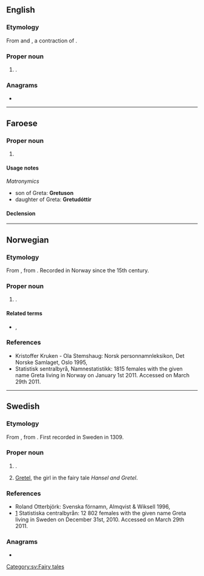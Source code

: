 {{also|greta}}
==English==
{{wp}}

===Etymology===
From {{der|en|de|-}} and {{der|en|sv|Greta}}, a contraction of {{m|sv|Margareta}}.

===Proper noun===
{{en-proper noun}}

# {{given name|en|female|from=Ancient Greek}}.

===Anagrams===
* {{anagrams|en|a=aegrt|'Gater|ergat-|grate|great|great-|retag|targe|terga}}

----

==Faroese==

===Proper noun===
{{head|fo|proper noun}}

# {{given name|fo|female}}

====Usage notes====
''Matronymics''
* son of Greta: '''Gretuson'''
* daughter of Greta: '''Gretudóttir'''

====Declension====
{{fo-decl-proper-noun-s-indef|Greta|Gretu|Gretu|Gretu}}

----

==Norwegian==

===Etymology===
From {{der|no|de|Greta}}, from {{m|de|Margareta}}. Recorded in Norway since the 15th century.

===Proper noun===
{{no-proper noun}}

# {{given name|no|female}}.

====Related terms====
* {{l|no|Grete}}, {{l|no|Grethe}}

===References===
* Kristoffer Kruken - Ola Stemshaug: Norsk personnamnleksikon, Det Norske Samlaget, Oslo 1995, {{ISBN|82-521-4483-7}}
* [http://www.ssb.no/navn/ ] Statistisk sentralbyrå, Namnestatistikk: 1815 females with the given name Greta living in Norway on January 1st 2011. Accessed on March 29th 2011.

----

==Swedish==

===Etymology===
From {{der|sv|de|Greta}}, from {{m|de|Margareta}}. First recorded in Sweden in 1309.

===Proper noun===
{{sv-proper noun|c}}

# {{given name|sv|female}}.
# [[Gretel]], the girl in the fairy tale ''Hansel and Gretel''.

===References===
* Roland Otterbjörk: Svenska förnamn, Almqvist & Wiksell 1996, {{ISBN|91-21-10937-0}}
* [https://web.archive.org/web/20100328044612/http://www.scb.se/Pages/NameSearch____259432.aspx] Statistiska centralbyrån: 12 802 females with the given name Greta living in Sweden on December 31st, 2010. Accessed on March 29th 2011.

===Anagrams===
* {{anagrams|sv|a=aegrt|tager|tegar}}

[[Category:sv:Fairy tales]]